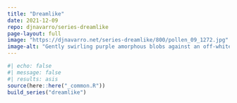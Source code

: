 ```yaml
---
title: "Dreamlike"
date: 2021-12-09
repo: djnavarro/series-dreamlike
page-layout: full
image: "https://djnavarro.net/series-dreamlike/800/pollen_09_1272.jpg"
image-alt: "Gently swirling purple amorphous blobs against an off-white background"
---
```

   
::: {.grid}
  
```r
#| echo: false
#| message: false
#| results: asis
source(here::here("_common.R"))
build_series("dreamlike")
```
   
:::
   
